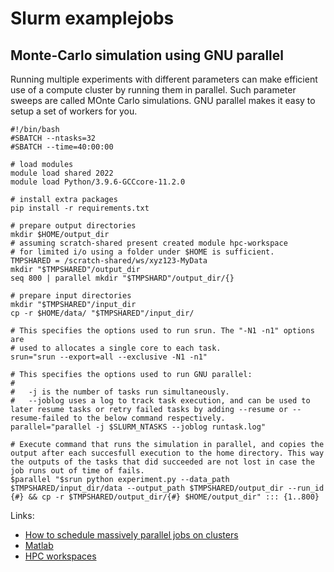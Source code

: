 # Slurm examplejobs

## Monte-Carlo simulation using GNU parallel

Running multiple experiments with different parameters can make efficient use of a
compute cluster by running them in parallel. Such parameter sweeps are called MOnte Carlo simulations. GNU parallel makes it easy to setup a set of workers for you.

    #!/bin/bash
    #SBATCH --ntasks=32
    #SBATCH --time=40:00:00
    
    # load modules
    module load shared 2022
    module load Python/3.9.6-GCCcore-11.2.0
    
    # install extra packages
    pip install -r requirements.txt
    
    # prepare output directories
    mkdir $HOME/output_dir
    # assuming scratch-shared present created module hpc-workspace
    # for limited i/o using a folder under $HOME is sufficient.
    TMPSHARED = /scratch-shared/ws/xyz123-MyData
    mkdir "$TMPSHARED"/output_dir
    seq 800 | parallel mkdir "$TMPSHARD"/output_dir/{}
    
    # prepare input directories
    mkdir "$TMPSHARED"/input_dir
    cp -r $HOME/data/ "$TMPSHARED"/input_dir/
    
    # This specifies the options used to run srun. The "-N1 -n1" options are
    # used to allocates a single core to each task.
    srun="srun --export=all --exclusive -N1 -n1"
    
    # This specifies the options used to run GNU parallel:
    #
    #   -j is the number of tasks run simultaneously.
    #   --joblog uses a log to track task execution, and can be used to later resume tasks or retry failed tasks by adding --resume or --resume-failed to the below command respectively.
    parallel="parallel -j $SLURM_NTASKS --joblog runtask.log"

    # Execute command that runs the simulation in parallel, and copies the output after each succesfull execution to the home directory. This way the outputs of the tasks that did succeeded are not lost in case the job runs out of time of fails.
    $parallel "$srun python experiment.py --data_path $TMPSHARED/input_dir/data --output_path $TMPSHARED/output_dir --run_id {#} && cp -r $TMPSHARED/output_dir/{#} $HOME/output_dir" ::: {1..800}

Links:  

* [How to schedule massively parallel jobs on clusters](https://waterprogramming.wordpress.com/2021/06/30/how-to-schedule-massively-parallel-jobs-on-clusters-some-basic-ways/)  
* [Matlab](https://nl.mathworks.com/help/finance/improving-performance-of-monte-carlo-simulation-with-parallel-computing.html)  
* [HPC workspaces](https://bazis.readthedocs.io/en/latest/workspace/)  